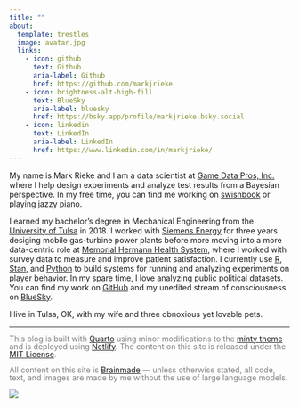 ```yaml
---
title: ""
about: 
  template: trestles
  image: avatar.jpg
  links: 
    - icon: github
      text: Github
      aria-label: Github
      href: https://github.com/markjrieke
    - icon: brightness-alt-high-fill
      text: BlueSky
      aria-label: bluesky
      href: https://bsky.app/profile/markjrieke.bsky.social
    - icon: linkedin
      text: LinkedIn
      aria-label: LinkedIn
      href: https://www.linkedin.com/in/markjrieke/
---
```


<style>

smalltext {
  font-size: 14px;
  color: gray;
  line-height: 1;
}

</style>

My name is Mark Rieke and I am a data scientist at [Game Data Pros, Inc.](https://gamedatapros.com/) where I help design experiments and analyze test results from a Bayesian perspective. In my free time, you can find me working on [swishbook](https://www.swishbook.com/) or playing jazzy piano.

I earned my bachelor's degree in Mechanical Engineering from the [University of Tulsa](https://utulsa.edu/) in 2018. I worked with [Siemens Energy](https://www.siemens-energy.com/us/en.html) for three years desiging mobile gas-turbine power plants before more moving into a more data-centric role at [Memorial Hermann Health System](https://www.memorialhermann.org/), where I worked with survey data to measure and improve patient satisfaction. I currently use [R](https://www.r-project.org/), [Stan](https://mc-stan.org/), and [Python](https://www.python.org/) to build systems for running and analyzing experiments on player behavior. In my spare time, I love analyzing public political datasets. You can find my work on [GitHub](https://github.com/markjrieke) and my unedited stream of consciousness on [BlueSky](https://bsky.app/profile/markjrieke.bsky.social). 

I live in Tulsa, OK, with my wife and three obnoxious yet lovable pets.

<hr>

<smalltext>This blog is built with [Quarto](https://quarto.org/) using minor modifications to the [minty theme](https://bootswatch.com/minty/) and is deployed using [Netlify](https://www.netlify.com/). The content on this site is released under the [MIT License](https://github.com/markjrieke/thedatadiary.net/blob/master/LICENSE).</smalltext>

<centered><smalltext>All content on this site is [Brainmade](https://brainmade.org/) --- unless otherwise stated, all code, text, and images are made by me without the use of large language models.</smalltext></centered>

![](https://raw.githubusercontent.com/0atman/BrainMade-org/refs/heads/main/docs/black-logo.svg){fig-align="center"}

